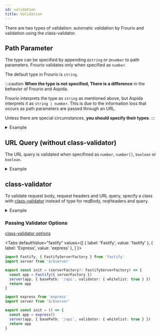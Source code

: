 ```yaml
---
id: validation
title: Validation
---
```


There are two types of validation: automatic validation by Frourio and validation using the class-validator.

## Path Parameter

The type can be specified by appending `@string` or `@number` to path parameters.
Frourio validates only when specified as `number`.

The default type in Frourio is `string`.

:::caution
**When the type is not specified, There is a difference** in the behavior of Frourio and Aspida.

Frourio interprets the type as `string` as mentioned above, but Aspida interprets it as `string | number`.
This is due to the information loss that occurs as path parameters are passed through an URL.

Unless there are special circumstances, **you should specify their types**.
:::

<details>
<summary>Example</summary>

<h3>API Definition</h3>

```ts title="server/api/tasks/_taskId@number/index.ts"
import { Task } from '$/types'

export type Methods = {
  get: {
    resBody: Task
  }
}
```

<h3>Controller</h3>

```ts title="server/api/tasks/_taskId@number/controller.ts"
import { defineController } from './$relay'
import { findTask } from '$/service/tasks'

export default defineController(() => ({
  get: async ({ params }) => {
    const task = await findTask(params.taskId)

    return task ? { status: 200, body: task } : { status: 404 }
  },
}))
```

<h3>Results</h3>

```sh
$ curl http://localhost:8080/api/tasks
[{"id":0,"label":"sample task","done":false}]

$ curl http://localhost:8080/api/tasks/0
{"id":0,"label":"sample task","done":false}

$ curl http://localhost:8080/api/tasks/1 -i
HTTP/1.1 404 Not Found

$ curl http://localhost:8080/api/tasks/abc -i
HTTP/1.1 400 Bad Request
```

</details>

## URL Query (without class-validator)

The URL query is validated when specifined as `number`, `number[]`, `boolean` or `boolean`.

<details>
<summary>Example</summary>

<h3>API Definition</h3>

```ts title="server/api/tasks/index.ts"
import { Task } from '$/types'

export type Methods = {
  get: {
    query?: {
      limit: number
    }
    resBody: Task[]
  }
}
```

<h3>Controller</h3>

```ts title="server/api/tasks/controller.ts"
import { defineController } from './$relay'
import { getTasks } from '$/service/tasks'

export default defineController(() => ({
  get: async ({ query }) => ({
    status: 200,
    body: (await getTasks()).slice(0, query?.limit),
  }),
}))
```

<h3>Results</h3>

```sh
$ curl http://localhost:8080/api/tasks
[{"id":0,"label":"sample task 0","done":false},{"id":1,"label":"sample task 1","done":false},{"id":1,"label":"sample task 2","done":false}]

$ curl http://localhost:8080/api/tasks?limit=1
[{"id":0,"label":"sample task 0","done":false}]

$ curl http://localhost:8080/api/tasks?limit=abc -i
HTTP/1.1 400 Bad Request
```

</details>

## class-validator

To validate request body, request headers and URL query, specify a class with [class-validator](https://github.com/typestack/class-validator) instead of type for reqBody, reqHeaders and query.

<details>
<summary>Example</summary>

<h3>Validator</h3>

```ts title="server/validators/index.ts"
import { MinLength, IsString } from 'class-validator'

export class LoginBody {
  @MinLength(5)
  id: string

  @MinLength(8)
  pass: string
}

export class TokenHeader {
  @IsString()
  @MinLength(10)
  token: string
}
```

<h3>API Definition</h3>

```ts title="server/api/token/index.ts"
import { LoginBody, TokenHeader } from '$/validators'

export type Methods = {
  post: {
    reqBody: LoginBody
    resBody: {
      token: string
    }
  }

  delete: {
    reqHeaders: TokenHeader
  }
}
```

<h3>Results</h3>

```sh
$ curl -X POST -H "Content-Type: application/json" -d '{"id":"correctId","pass":"correctPass"}' http://localhost:8080/api/token
{"token":"XXXXXXXXXX"}

$ curl -X POST -H "Content-Type: application/json" -d '{"id":"abc","pass":"12345"}' http://localhost:8080/api/token -i
HTTP/1.1 400 Bad Request

$ curl -X POST -H "Content-Type: application/json" -d '{"id":"incorrectId","pass":"incorrectPass"}' http://localhost:8080/api/token -i
HTTP/1.1 401 Unauthorized
```

</details>

### Passing Validator Options

[class-validator options](https://github.com/typestack/class-validator#passing-options)


<Tabs
  defaultValue="fastify"
  values={[
    { label: 'Fastify', value: 'fastify' },
    { label: 'Express', value: 'express' },
  ]
}>
<TabItem value="fastify">

```ts title="server/service/app.ts"
import Fastify, { FastifyServerFactory } from 'fastify'
import server from '$/$server'

export const init = (serverFactory?: FastifyServerFactory) => {
  const app = Fastify({ serverFactory })
  server(app, { basePath: '/api', validator: { whitelist: true } })
  return app
}
```

</TabItem>
<TabItem value="express">

```ts title="server/service/app.ts"
import express from 'express'
import server from '$/$server'

export const init = () => {
  const app = express()
  server(app, { basePath: '/api', validator: { whitelist: true } })
  return app
}
```

</TabItem>
</Tabs>
